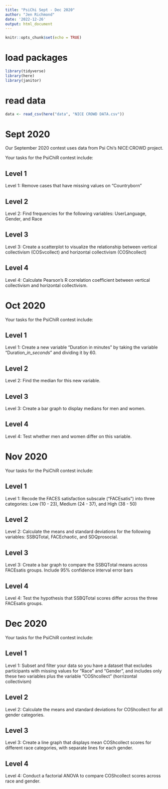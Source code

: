 ```yaml
---
title: "PsiChi Sept - Dec 2020"
author: "Jen Richmond"
date: '2022-12-26'
output: html_document
---
```


```r
knitr::opts_chunk$set(echo = TRUE)
```

# load packages
```r
library(tidyverse)
library(here)
library(janitor)
```

# read data 

```r
data <- read_csv(here("data", "NICE CROWD DATA.csv"))
```


# Sept 2020 

Our September 2020 contest uses data from Psi Chi's NICE:CROWD project.


Your tasks for the PsiChiR contest include:

## Level 1

Level 1: Remove cases that have missing values on "Countryborn"

## Level 2

Level 2: Find frequencies for the following variables: UserLanguage, Gender, and Race

## Level 3
Level 3: Create a scatterplot to visualize the relationship between vertical collectivism (COSvcollect) and horizontal collectivism (COShcollect)

## Level 4

Level 4: Calculate Pearson's R correlation coefficient between vertical collectivism and horizontal collectivism. 

# Oct 2020

Your tasks for the PsiChiR contest include:

## Level 1

Level 1: Create a new variable "Duration in minutes" by taking the variable "Duration__in_seconds_" and dividing it by 60.

## Level 2

Level 2: Find the median for this new variable.

## Level 3

Level 3: Create a bar graph to display medians for men and women.

## Level 4

Level 4: Test whether men and women differ on this variable.



# Nov 2020

Your tasks for the PsiChiR contest include:

## Level 1

Level 1: Recode the FACES satisfaction subscale ("FACEsatis") into three categories: Low (10 - 23), Medium (24 - 37), and High (38 - 50)

## Level 2

Level 2: Calculate the means and standard deviations for the following variables: SSBQTotal, FACEchaotic, and SDQprosocial.

## Level 3
Level 3: Create a bar graph to compare the SSBQTotal means across FACEsatis groups. Include 95% confidence interval error bars

## Level 4
Level 4: Test the hypothesis that SSBQTotal scores differ across the three FACEsatis groups.

# Dec 2020

Your tasks for the PsiChiR contest include:

## Level 1

Level 1: Subset and filter your data so you have a dataset that excludes participants with missing values for "Race" and "Gender", and includes only these two variables plus the variable "COShcollect" (horrizontal collectivism)

## Level 2
Level 2: Calculate the means and standard deviations for COShcollect for all gender categories.

## Level 3
Level 3: Create a line graph that displays mean COShcollect scores for different race categories, with separate lines for each gender.

## Level 4

Level 4: Conduct a factorial ANOVA to compare COShcollect scores across race and gender.